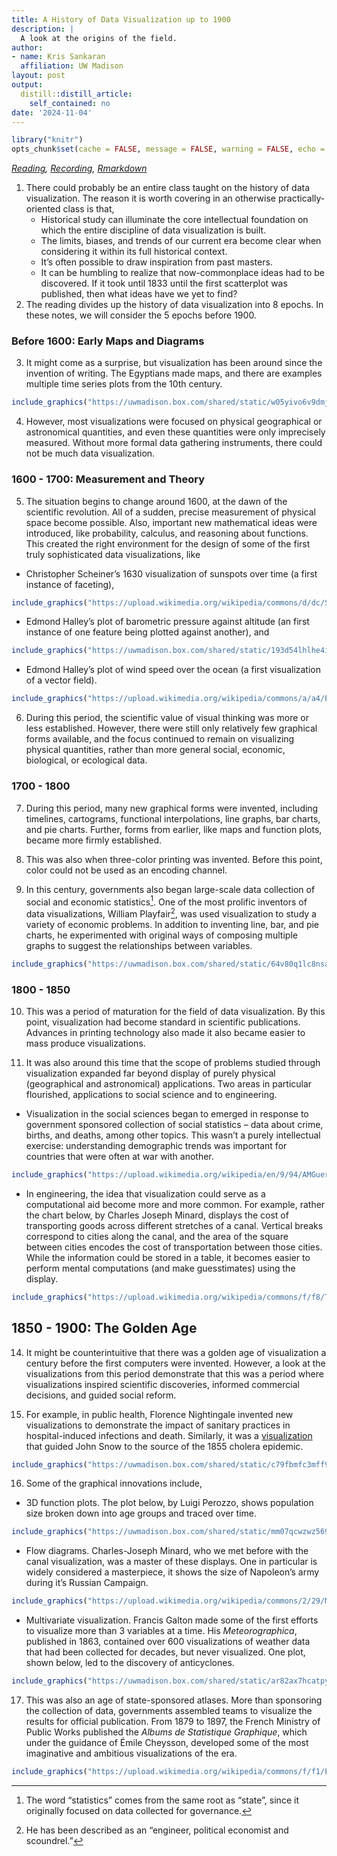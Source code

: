 ```yaml
---
title: A History of Data Visualization up to 1900
description: |
  A look at the origins of the field.
author:
- name: Kris Sankaran
  affiliation: UW Madison
layout: post
output:
  distill::distill_article:
    self_contained: no
date: '2024-11-04'
---
```


```r
library("knitr")
opts_chunk$set(cache = FALSE, message = FALSE, warning = FALSE, echo = FALSE, fig.align = "center")
```

_[Reading](https://datavis.ca/papers/hbook.pdf), [Recording](https://mediaspace.wisc.edu/media/Week%2014%20%5B4%5D%20A%20History%20of%20Data%20Visualization%20up%20to%201900/1_ki8vpb8b), [Rmarkdown](https://github.com/krisrs1128/stat436_notes/blob/main/notes/2024-12-27-week14-4.Rmd)_

1. There could probably be an entire class taught on the history of data
visualization. The reason it is worth covering in an otherwise
practically-oriented class is that,
    * Historical study can illuminate the core intellectual foundation on which the
    entire discipline of data visualization is built.
    * The limits, biases, and trends of our current era become clear when
    considering it within its full historical context.
    * It's often possible to draw inspiration from past masters.
    * It can be humbling to realize that now-commonplace ideas had to be discovered.
    If it took until 1833 until the first scatterplot was published, then what ideas
    have we yet to find?
    
2. The reading divides up the history of data visualization into 8 epochs. In
these notes, we will consider the 5 epochs before 1900.

### Before 1600: Early Maps and Diagrams

3. It might come as a surprise, but visualization has been around since the
invention of writing. The Egyptians made maps, and there are examples multiple
time series plots from the 10th century. 

```r
include_graphics("https://uwmadison.box.com/shared/static/w05yivo6v9dmj14kvjhcbon0de2gg1zl.webp")
```

4. However, most visualizations were focused on physical geographical or
astronomical quantities, and even these quantities were only imprecisely
measured. Without more formal data gathering instruments, there could not be
much data visualization.

### 1600 - 1700: Measurement and Theory

5. The situation begins to change around 1600, at the dawn of the scientific
revolution. All of a sudden, precise measurement of physical space become
possible. Also, important new mathematical ideas were introduced, like
probability, calculus, and reasoning about functions. This created the right
environment for the design of some of the first truly sophisticated data
visualizations, like 

* Christopher Scheiner's 1630 visualization of sunspots over
time (a first instance of faceting),

```r
include_graphics("https://upload.wikimedia.org/wikipedia/commons/d/dc/Scheiner_plate_observation_%283%29.png")
```

* Edmond Halley's plot of barometric pressure against altitude (an first
instance of one feature being plotted against another), and

```r
include_graphics("https://uwmadison.box.com/shared/static/193d54lhlhe4itlv5rc4zly3gd7r757p.gif")
```

* Edmond Halley's plot of wind speed over the ocean (a first visualization of a
vector field).

```r
include_graphics("https://upload.wikimedia.org/wikipedia/commons/a/a4/Edmond_Halley%27s_map_of_the_trade_winds%2C_1686.jpg")
```

6. During this period, the scientific value of visual thinking was more or less
established. However, there were still only relatively few graphical forms
available, and the focus continued to remain on visualizing physical quantities,
rather than more general social, economic, biological, or ecological data.

### 1700 - 1800

7. During this period, many new graphical forms were invented, including
timelines, cartograms, functional interpolations, line graphs, bar charts, and
pie charts. Further, forms from earlier, like maps and function plots, became
more firmly established.

8. This was also when three-color printing was invented. Before this point,
color could not be used as an encoding channel.

9. In this century, governments also began large-scale data collection of social
and economic statistics^[The word "statistics" comes from the same root as
"state", since it originally focused on data collected for governance.]. One of
the most prolific inventors of data visualizations, William Playfair^[He has
been described as an "engineer, political economist and scoundrel."], was used
visualization to study a variety of economic problems. In addition to inventing
line, bar, and pie charts, he experimented with original ways of composing
multiple graphs to suggest the relationships between variables.

```r
include_graphics("https://uwmadison.box.com/shared/static/64v80q1lc8nsa9480i1etnz7wa54b2mn.jpeg")
```

### 1800 - 1850

10. This was a period of maturation for the field of data visualization. By this
point, visualization had become standard in scientific publications. Advances in
printing technology also made it also became easier to mass produce
visualizations.

11. It was also around this time that the scope of problems studied through
visualization expanded far beyond display of purely physical (geographical and
astronomical) applications. Two areas in particular flourished, applications to
social science and to engineering.

  * Visualization in the social sciences began to emerged in response to
  government sponsored collection of social statistics -- data about crime,
  births, and deaths, among other topics. This wasn't a purely intellectual
  exercise: understanding demographic trends was important for countries that
  were often at war with another.
  
```r
include_graphics("https://upload.wikimedia.org/wikipedia/en/9/94/AMGuerry-carte2-low.jpg")
```

  * In engineering, the idea that visualization could serve as a computational
  aid become more and more common. For example, rather the chart below, by Charles
  Joseph Minard, displays the cost of transporting goods across different
  stretches of a canal. Vertical breaks correspond to cities along the canal, and
  the area of the square between cities encodes the cost of transportation between
  those cities. While the information could be stored in a table, it becomes
  easier to perform mental computations (and make guesstimates) using the display.
  
```r
include_graphics("https://upload.wikimedia.org/wikipedia/commons/f/f8/Tableau_figuratif_du_mouvement_commercial_du_Canal_du_centre_en_1844.jpg")
```

## 1850 - 1900: The Golden Age

14. It might be counterintuitive that there was a golden age of visualization a
century before the first computers were invented. However, a look at the
visualizations from this period demonstrate that this was a period where
visualizations inspired scientific discoveries, informed commercial decisions,
and guided social reform.

15. For example, in public health, Florence Nightingale invented new
visualizations to demonstrate the impact of sanitary practices in
hospital-induced infections and death. Similarly, it was a
[visualization](https://en.wikipedia.org/wiki/The_Ghost_Map) that guided John
Snow to the source of the 1855 cholera epidemic.

```r
include_graphics("https://uwmadison.box.com/shared/static/c79fbmfc3mff9ota1tzxtvv4gp7e3pul.jpeg")
```

16. Some of the graphical innovations include,

* 3D function plots. The plot below, by Luigi Perozzo, shows population size
broken down into age groups and traced over time.

```r
include_graphics("https://uwmadison.box.com/shared/static/mm07qcwzwz5692rcluokmrx2o97jlr03.jpeg")
```

* Flow diagrams. Charles-Joseph Minard, who we met before with the canal
visualization, was a master of these displays. One in particular is widely
considered a masterpiece, it shows the size of Napoleon's army during it's
Russian Campaign.

```r
include_graphics("https://upload.wikimedia.org/wikipedia/commons/2/29/Minard.png")
```


* Multivariate visualization. Francis Galton made some of the first efforts to
visualize more than 3 variables at a time. His _Meteorographica_, published in
1863, contained over 600 visualizations of weather data that had been collected
for decades, but never visualized. One plot, shown below, led to the discovery
of anticyclones.

```r
include_graphics("https://uwmadison.box.com/shared/static/ar82ax7hcatpy99iz2w6opkzl4cdvv2y.jpeg")
```

17. This was also an age of state-sponsored atlases. More than sponsoring the
collection of data, governments assembled teams to visualize the results for
official publication. From 1879 to 1897, the French Ministry of Public Works
published the _Albums de Statistique Graphique_, which under the guidance of
Émile Cheysson, developed some of the most imaginative and ambitious
visualizations of the era.

```r
include_graphics("https://upload.wikimedia.org/wikipedia/commons/f/f1/Exp%C3%A9ditions_de_voyageurs_et_de_marchandises.png?1619305371810")
```
